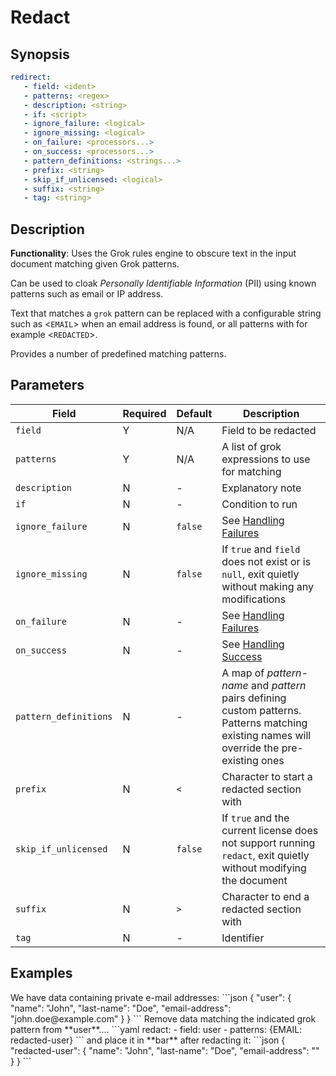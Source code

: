 # Redact

## Synopsis

```yaml {2,3}
redirect:
   - field: <ident>
   - patterns: <regex>
   - description: <string>
   - if: <script>
   - ignore_failure: <logical>
   - ignore_missing: <logical>
   - on_failure: <processors...>
   - on_success: <processors...>
   - pattern_definitions: <strings...>
   - prefix: <string>
   - skip_if_unlicensed: <logical>
   - suffix: <string>
   - tag: <string>
```

## Description

**Functionality**: Uses the Grok rules engine to obscure text in the input document matching given Grok patterns.

Can be used to cloak _Personally Identifiable Information_ (PII) using known patterns such as email or IP address.

Text that matches a `grok` pattern can be replaced with a configurable string such as &lt;`EMAIL`&gt; when an email address is found, or all patterns with for example &lt;`REDACTED`&gt;.

Provides a number of predefined matching patterns.

## Parameters

|Field|Required|Default|Description|
|---|---|---|---|
|`field`|Y|N/A|Field to be redacted|
|`patterns`|Y|N/A|A list of grok expressions to use for matching|
|`description`|N|-|Explanatory note|
|`if`|N|-|Condition to run|
|`ignore_failure`|N|`false`|See [Handling Failures](../handling-failures.mdx)|
|`ignore_missing`|N|`false`|If `true` and `field` does not exist or is `null`, exit quietly without making any modifications|
|`on_failure`|N|-|See [Handling Failures](../handling-failures.mdx)|
|`on_success`|N|-|See [Handling Success](../handling-success.mdx)|
|`pattern_definitions`|N|-|A map of _pattern-name_ and _pattern_ pairs defining custom patterns. Patterns matching existing names will override the pre-existing ones|
|`prefix`|N|`<`|Character to start a redacted section with|
|`skip_if_unlicensed`|N|`false`|If `true` and the current license does not support running `redact`, exit quietly without modifying the document|
|`suffix`|N|`>`|Character to end a redacted section with|
|`tag`|N|-|Identifier|

## Examples

<ExampleTable>
   <Description>
      We have data containing private e-mail addresses:
   </Description>
   <SampleCode>
   ```json
   {
      "user": {
         "name": "John",
         "last-name": "Doe",
         "email-address": "john.doe@example.com"
      }
   }
   ```
   </SampleCode>

   <Description>
      Remove data matching the indicated grok pattern from **user**....
   </Description>
   <SampleCode>
      ```yaml
      redact:
         - field: user
         - patterns: {EMAIL: redacted-user}
      ```
   </SampleCode>

   <Description>
      and place it in **bar** after redacting it:
   </Description>
   <SampleCode>
   ```json
   {
      "redacted-user": {
         "name": "John",
         "last-name": "Doe",
         "email-address": "<REDACTED>"
      }
   }
   ```
   </SampleCode>
</ExampleTable>
